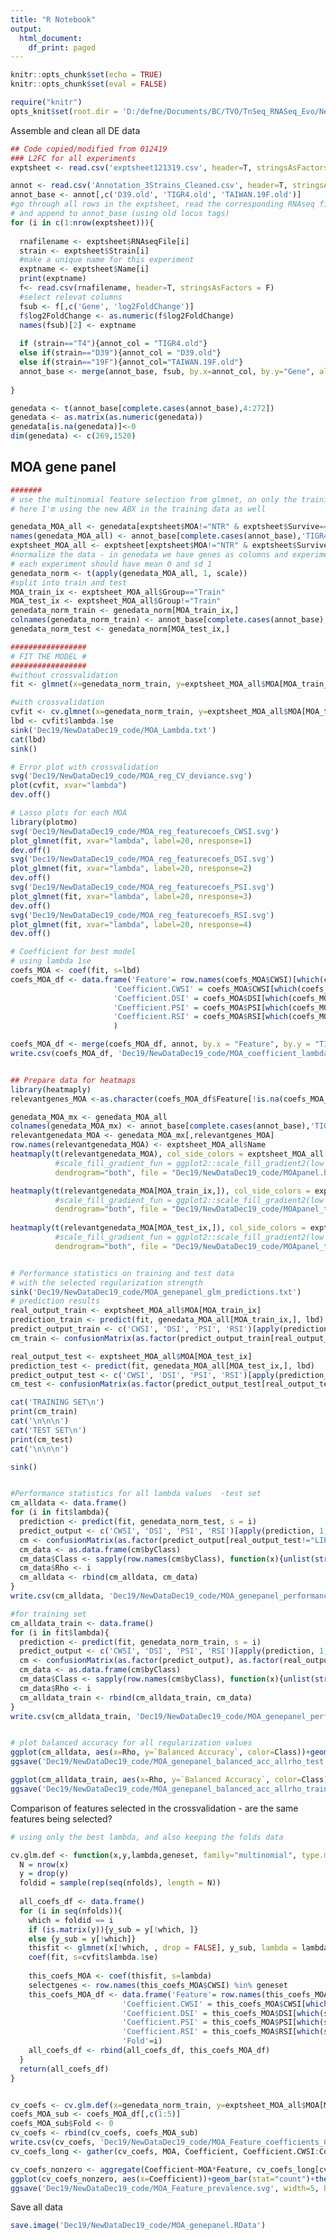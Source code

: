```yaml
---
title: "R Notebook"
output:
  html_document:
    df_print: paged
---
```

```r
knitr::opts_chunk$set(echo = TRUE)
knitr::opts_chunk$set(eval = FALSE)

require("knitr")
opts_knit$set(root.dir = 'D:/defne/Documents/BC/TVO/TnSeq_RNASeq_Evo/New Experiments/')
```

Assemble and clean all DE data
```r
## Code copied/modified from 012419
### L2FC for all experiments
exptsheet <- read.csv('exptsheet121319.csv', header=T, stringsAsFactors = F)

annot <- read.csv('Annotation_3Strains_Cleaned.csv', header=T, stringsAsFactors = F)
annot_base <- annot[,c('D39.old', 'TIGR4.old', 'TAIWAN.19F.old')]
#go through all rows in the exptsheet, read the corresponding RNAseq file, 
# and append to annot_base (using old locus tags)
for (i in c(1:nrow(exptsheet))){
  
  rnafilename <- exptsheet$RNAseqFile[i]
  strain <- exptsheet$Strain[i]
  #make a unique name for this experiment
  exptname <- exptsheet$Name[i]
  print(exptname)
  f<- read.csv(rnafilename, header=T, stringsAsFactors = F)
  #select relevat columns
  fsub <- f[,c('Gene', 'log2FoldChange')]
  f$log2FoldChange <- as.numeric(f$log2FoldChange)
  names(fsub)[2] <- exptname
  
  if (strain=="T4"){annot_col = "TIGR4.old"}
  else if(strain=="D39"){annot_col = "D39.old"}
  else if(strain=="19F"){annot_col="TAIWAN.19F.old"}
  annot_base <- merge(annot_base, fsub, by.x=annot_col, by.y="Gene", all.x=T, all.y=T, sort=F)
  
}

genedata <- t(annot_base[complete.cases(annot_base),4:272])
genedata <- as.matrix(as.numeric(genedata))
genedata[is.na(genedata)]<-0
dim(genedata) <- c(269,1520)
```


## MOA gene panel
```r
#######
# use the multinomial feature selection from glmnet, on only the training data
# here I'm using the new ABX in the training data as well

genedata_MOA_all <- genedata[exptsheet$MOA!="NTR" & exptsheet$Survive==0 & exptsheet$Time>50,]
names(genedata_MOA_all) <- annot_base[complete.cases(annot_base),'TIGR4.old']
exptsheet_MOA_all <- exptsheet[exptsheet$MOA!="NTR" & exptsheet$Survive==0 & exptsheet$Time>50,]
#normalize the data - in genedata we have genes as columns and experiments as rows
# each experiment should have mean 0 and sd 1
genedata_norm <- t(apply(genedata_MOA_all, 1, scale))
#split into train and test
MOA_train_ix <- exptsheet_MOA_all$Group=="Train"
MOA_test_ix <- exptsheet_MOA_all$Group!="Train"
genedata_norm_train <- genedata_norm[MOA_train_ix,]
colnames(genedata_norm_train) <- annot_base[complete.cases(annot_base),'TIGR4.old']
genedata_norm_test <- genedata_norm[MOA_test_ix,]

#################
# FIT THE MODEL #
#################
#without crossvalidation
fit <- glmnet(x=genedata_norm_train, y=exptsheet_MOA_all$MOA[MOA_train_ix], family = "multinomial", type.multinomial = "grouped")

#with crossvalidation
cvfit <- cv.glmnet(x=genedata_norm_train, y=exptsheet_MOA_all$MOA[MOA_train_ix], family = "multinomial", type.multinomial = "grouped", nfolds = 5)
lbd <- cvfit$lambda.1se
sink('Dec19/NewDataDec19_code/MOA_Lambda.txt')
cat(lbd)
sink()

# Error plot with crossvalidation
svg('Dec19/NewDataDec19_code/MOA_reg_CV_deviance.svg')
plot(cvfit, xvar="lambda")
dev.off()

# Lasso plots for each MOA
library(plotmo)
svg('Dec19/NewDataDec19_code/MOA_reg_featurecoefs_CWSI.svg')
plot_glmnet(fit, xvar="lambda", label=20, nresponse=1)
dev.off()
svg('Dec19/NewDataDec19_code/MOA_reg_featurecoefs_DSI.svg')
plot_glmnet(fit, xvar="lambda", label=20, nresponse=2)
dev.off()
svg('Dec19/NewDataDec19_code/MOA_reg_featurecoefs_PSI.svg')
plot_glmnet(fit, xvar="lambda", label=20, nresponse=3)
dev.off()
svg('Dec19/NewDataDec19_code/MOA_reg_featurecoefs_RSI.svg')
plot_glmnet(fit, xvar="lambda", label=20, nresponse=4)
dev.off()

# Coefficient for best model
# using lambda 1se
coefs_MOA <- coef(fit, s=lbd)
coefs_MOA_df <- data.frame('Feature'= row.names(coefs_MOA$CWSI)[which(coefs_MOA$CWSI!=0)],
                       'Coefficient.CWSI' = coefs_MOA$CWSI[which(coefs_MOA$CWSI!=0)],
                       'Coefficient.DSI' = coefs_MOA$DSI[which(coefs_MOA$DSI!=0)],
                       'Coefficient.PSI' = coefs_MOA$PSI[which(coefs_MOA$PSI!=0)],
                       'Coefficient.RSI' = coefs_MOA$RSI[which(coefs_MOA$RSI!=0)]
                       )

coefs_MOA_df <- merge(coefs_MOA_df, annot, by.x = "Feature", by.y = "TIGR4.old", all.x=T, sort=F)
write.csv(coefs_MOA_df, 'Dec19/NewDataDec19_code/MOA_coefficient_lambda1se.csv', row.names=F)


## Prepare data for heatmaps
library(heatmaply)
relevantgenes_MOA <-as.character(coefs_MOA_df$Feature[!is.na(coefs_MOA_df$TAIWAN.19F.new)])

genedata_MOA_mx <- genedata_MOA_all
colnames(genedata_MOA_mx) <- annot_base[complete.cases(annot_base),'TIGR4.old']
relevantgenedata_MOA <- genedata_MOA_mx[,relevantgenes_MOA]
row.names(relevantgenedata_MOA) <- exptsheet_MOA_all$Name
heatmaply(t(relevantgenedata_MOA), col_side_colors = exptsheet_MOA_all[,c('AB','MOA')], 
          #scale_fill_gradient_fun = ggplot2::scale_fill_gradient2(low = "blue", high = "red", midpoint = 0, limits = c(-4,10)),
          dendrogram="both", file = "Dec19/NewDataDec19_code/MOApanel.html")

heatmaply(t(relevantgenedata_MOA[MOA_train_ix,]), col_side_colors = exptsheet_MOA_all[MOA_train_ix,c('AB','MOA')], 
          #scale_fill_gradient_fun = ggplot2::scale_fill_gradient2(low = "blue", high = "red", midpoint = 0, limits = c(-4,10)),
          dendrogram="both", file = "Dec19/NewDataDec19_code/MOApanel_train.html")
		  
heatmaply(t(relevantgenedata_MOA[MOA_test_ix,]), col_side_colors = exptsheet_MOA_all[MOA_test_ix,c('AB','MOA')], 
          #scale_fill_gradient_fun = ggplot2::scale_fill_gradient2(low = "blue", high = "red", midpoint = 0, limits = c(-4,10)),
          dendrogram="both", file = "Dec19/NewDataDec19_code/MOApanel_test.html")


# Performance statistics on training and test data
# with the selected regularization strength
sink('Dec19/NewDataDec19_code/MOA_genepanel_glm_predictions.txt')
# prediction results
real_output_train <- exptsheet_MOA_all$MOA[MOA_train_ix]
prediction_train <- predict(fit, genedata_MOA_all[MOA_train_ix,], lbd)
predict_output_train <- c('CWSI', 'DSI', 'PSI', 'RSI')[apply(prediction_train, 1, which.max)]
cm_train <- confusionMatrix(as.factor(predict_output_train[real_output_train!="LIP"]), as.factor(real_output_train[real_output_train!="LIP"]))

real_output_test <- exptsheet_MOA_all$MOA[MOA_test_ix]
prediction_test <- predict(fit, genedata_MOA_all[MOA_test_ix,], lbd)
predict_output_test <- c('CWSI', 'DSI', 'PSI', 'RSI')[apply(prediction_test, 1, which.max)]
cm_test <- confusionMatrix(as.factor(predict_output_test[real_output_test!="LIP"]), as.factor(real_output_test[real_output_test!="LIP"]))

cat('TRAINING SET\n')
print(cm_train)
cat('\n\n\n')
cat('TEST SET\n')
print(cm_test)
cat('\n\n\n')

sink()


#Performance statistics for all lambda values  -test set
cm_alldata <- data.frame()
for (i in fit$lambda){
  prediction <- predict(fit, genedata_norm_test, s = i)
  predict_output <- c('CWSI', 'DSI', 'PSI', 'RSI')[apply(prediction, 1, which.max)]
  cm <- confusionMatrix(as.factor(predict_output[real_output_test!="LIP"]), as.factor(real_output_test[real_output_test!="LIP"]))
  cm_data <- as.data.frame(cm$byClass)
  cm_data$Class <- sapply(row.names(cm$byClass), function(x){unlist(strsplit(x,"[:]"))[2]})
  cm_data$Rho <- i
  cm_alldata <- rbind(cm_alldata, cm_data)
}
write.csv(cm_alldata, 'Dec19/NewDataDec19_code/MOA_genepanel_performance_allrho_test.csv', row.names=F)

#for training set
cm_alldata_train <- data.frame()
for (i in fit$lambda){
  prediction <- predict(fit, genedata_norm_train, s = i)
  predict_output <- c('CWSI', 'DSI', 'PSI', 'RSI')[apply(prediction, 1, which.max)]
  cm <- confusionMatrix(as.factor(predict_output), as.factor(real_output_train))
  cm_data <- as.data.frame(cm$byClass)
  cm_data$Class <- sapply(row.names(cm$byClass), function(x){unlist(strsplit(x,"[:]"))[2]})
  cm_data$Rho <- i
  cm_alldata_train <- rbind(cm_alldata_train, cm_data)
}
write.csv(cm_alldata_train, 'Dec19/NewDataDec19_code/MOA_genepanel_performance_allrho_train.csv', row.names=F)


# plot balanced accuracy for all regularization values
ggplot(cm_alldata, aes(x=Rho, y=`Balanced Accuracy`, color=Class))+geom_line()+theme_bw()
ggsave('Dec19/NewDataDec19_code/MOA_genepanel_balanced_acc_allrho_test.svg', width=6, height=4)

ggplot(cm_alldata_train, aes(x=Rho, y=`Balanced Accuracy`, color=Class))+geom_line()+theme_bw()
ggsave('Dec19/NewDataDec19_code/MOA_genepanel_balanced_acc_allrho_train.svg', width=6, height=4)
```

Comparison of features selected in the crossvalidation - are the same features being selected? 
```r
# using only the best lambda, and also keeping the folds data

cv.glm.def <- function(x,y,lambda,geneset, family="multinomial", type.multinomial="grouped", nfolds=5){
  N = nrow(x)
  y = drop(y)
  foldid = sample(rep(seq(nfolds), length = N))
  
  all_coefs_df <- data.frame()
  for (i in seq(nfolds)){
    which = foldid == i
    if (is.matrix(y)){y_sub = y[!which, ]}
    else {y_sub = y[!which]}
    thisfit <- glmnet(x[!which, , drop = FALSE], y_sub, lambda = lambda, family = "multinomial", type.multinomial = "grouped")
    coef(fit, s=cvfit$lambda.1se)
    
    this_coefs_MOA <- coef(thisfit, s=lambda)
    selectgenes <- row.names(this_coefs_MOA$CWSI) %in% geneset
    this_coefs_MOA_df <- data.frame('Feature'= row.names(this_coefs_MOA$CWSI)[which(selectgenes)],
                         'Coefficient.CWSI' = this_coefs_MOA$CWSI[which(selectgenes)],
                         'Coefficient.DSI' = this_coefs_MOA$DSI[which(selectgenes)],
                         'Coefficient.PSI' = this_coefs_MOA$PSI[which(selectgenes)],
                         'Coefficient.RSI' = this_coefs_MOA$RSI[which(selectgenes)],
                         'Fold'=i)
    all_coefs_df <- rbind(all_coefs_df, this_coefs_MOA_df)
  }
  return(all_coefs_df)
}


cv_coefs <- cv.glm.def(x=genedata_norm_train, y=exptsheet_MOA_all$MOA[MOA_train_ix], lambda = lbd, geneset = relevantgenes_MOA)
coefs_MOA_sub <- coefs_MOA_df[,c(1:5)]
coefs_MOA_sub$Fold <- 0
cv_coefs <- rbind(cv_coefs, coefs_MOA_sub)
write.csv(cv_coefs, 'Dec19/NewDataDec19_code/MOA_Feature_coefficients_CV.csv', row.names=F)
cv_coefs_long <- gather(cv_coefs, MOA, Coefficient, Coefficient.CWSI:Coefficient.RSI, factor_key=TRUE)

cv_coefs_nonzero <- aggregate(Coefficient~MOA*Feature, cv_coefs_long[cv_coefs_long$Fold!=0,], function(x) sum(x!=0))
ggplot(cv_coefs_nonzero, aes(x=Coefficient))+geom_bar(stat="count")+theme_bw()+xlab("Feature prevalence")
ggsave('Dec19/NewDataDec19_code/MOA_Feature_prevalence.svg', width=5, height=5)
```

Save all data
```r
save.image('Dec19/NewDataDec19_code/MOA_genepanel.RData')
```